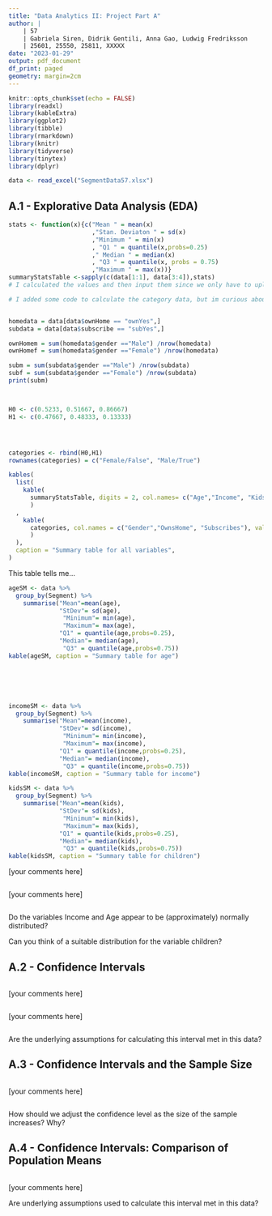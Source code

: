 ```yaml
---
title: "Data Analytics II: Project Part A"
author: |
    | 57
    | Gabriela Siren, Didrik Gentili, Anna Gao, Ludwig Fredriksson
    | 25601, 25550, 25811, XXXXX
date: "2023-01-29"
output: pdf_document
df_print: paged
geometry: margin=2cm
---
```


```r
knitr::opts_chunk$set(echo = FALSE)
library(readxl)
library(kableExtra)
library(ggplot2)
library(tibble)
library(rmarkdown)
library(knitr)
library(tidyverse)
library(tinytex)
library(dplyr)
```


```r
data <- read_excel("SegmentData57.xlsx")
```

## A.1 - Explorative Data Analysis (EDA)

```r
stats <- function(x){c("Mean " = mean(x)
                       ,"Stan. Deviaton " = sd(x)
                       ,"Minimum " = min(x)
                       , "Q1 " = quantile(x,probs=0.25)
                       ," Median " = median(x)
                       , "Q3 " = quantile(x, probs = 0.75)
                       ,"Maximum " = max(x))}
summaryStatsTable <-sapply(c(data[1:1], data[3:4]),stats)
# I calculated the values and then input them since we only have to upload the pdf and not our code

# I added some code to calculate the category data, but im curious about how you calculated H0 and H1, i dont get the same answers


homedata = data[data$ownHome == "ownYes",]
subdata = data[data$subscribe == "subYes",]

ownHomem = sum(homedata$gender =="Male") /nrow(homedata)
ownHomef = sum(homedata$gender =="Female") /nrow(homedata)

subm = sum(subdata$gender =="Male") /nrow(subdata)
subf = sum(subdata$gender =="Female") /nrow(subdata)
print(subm)



H0 <- c(0.5233, 0.51667, 0.86667)
H1 <- c(0.47667, 0.48333, 0.13333)




categories <- rbind(H0,H1)
rownames(categories) = c("Female/False", "Male/True")

kables(
  list(
    kable(
      summaryStatsTable, digits = 2, col.names= c("Age","Income", "Kids"), valign = "t", booktabs = "True"
      )
  ,
    kable(
      categories, col.names = c("Gender","OwnsHome", "Subscribes"), valign = "t", booktabs = "True"
      )
  ),
  caption = "Summary table for all variables",
)
```
This table tells me...

```r
ageSM <- data %>%
  group_by(Segment) %>%
    summarise("Mean"=mean(age),
              "StDev"= sd(age),
               "Minimum"= min(age),
               "Maximum"= max(age),
              "Q1" = quantile(age,probs=0.25),
              "Median"= median(age),
               "Q3" = quantile(age,probs=0.75))
kable(ageSM, caption = "Summary table for age")






incomeSM <- data %>%
  group_by(Segment) %>%
    summarise("Mean"=mean(income),
              "StDev"= sd(income),
               "Minimum"= min(income),
               "Maximum"= max(income),
              "Q1" = quantile(income,probs=0.25),
              "Median"= median(income),
               "Q3" = quantile(income,probs=0.75))
kable(incomeSM, caption = "Summary table for income")

kidsSM <- data %>%
  group_by(Segment) %>%
    summarise("Mean"=mean(kids),
              "StDev"= sd(kids),
               "Minimum"= min(kids),
               "Maximum"= max(kids),
              "Q1" = quantile(kids,probs=0.25),
              "Median"= median(kids),
               "Q3" = quantile(kids,probs=0.75))
kable(kidsSM, caption = "Summary table for children")

```

[your comments here]

```r

```

[your comments here]

```r

```

Do the variables Income and Age appear to be (approximately) normally distributed? 

Can you think of a suitable distribution for the variable children? 


## A.2 - Confidence Intervals

```r

```

[your comments here]

```r

```

[your comments here]

```r

```

Are the underlying assumptions for calculating this interval met in this data? 

## A.3 - Confidence Intervals and the Sample Size

```r

```

[your comments here]

```r

```

How should we adjust the confidence level as the size of the sample increases? Why?


## A.4 - Confidence Intervals: Comparison of Population Means

```r

```

[your comments here]

Are underlying assumptions used to calculate this interval met in this data?

